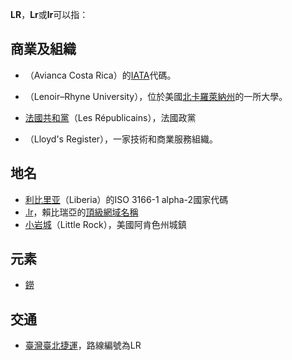 {{Wiktionary|Lr}}
'''LR'''，'''Lr'''或'''lr'''可以指：
{{TOC right}}

==商業及組織==
*{{tsl|en|Avianca Costa Rica|哥斯大黎加哥倫比亞航空}}（Avianca Costa Rica）的[[IATA|IATA]]代碼。
*{{tsl|en|Lenoir–Rhyne University|勒努瓦–萊恩大學}}（Lenoir–Rhyne University），位於美國[[北卡羅萊納州|北卡羅萊納州]]的一所大學。
*[[共和黨_(法國)|法國共和黨]]（Les Républicains），法國政黨
*{{tsl|en|Lloyd's Register|勞氏集團}}（Lloyd's Register），一家技術和商業服務組織。

==地名==
*[[利比里亚|利比里亚]]（Liberia）的ISO 3166-1 alpha-2國家代碼
*[[.lr|.lr]]，賴比瑞亞的[[頂級網域名稱|頂級網域名稱]]
*[[小岩城_(阿肯色州)|小岩城]]（Little Rock），美國阿肯色州城鎮

==元素==
* [[鐒|鐒]]

==交通==
* [[中華民國|臺灣]]{{rint|tw|trtc}}[[臺北捷運|臺北捷運]]{{社子線}}，路線編號為LR

{{dab|Cat=二字拉丁字母缩写消歧义}}